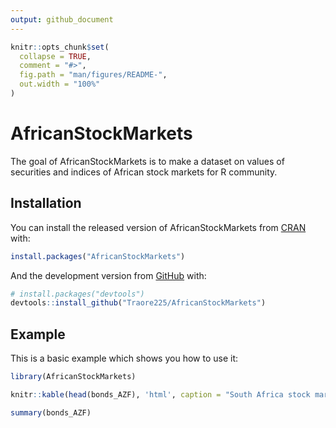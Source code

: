 ```yaml
---
output: github_document
---
```


<!-- README.md is generated from README.Rmd. Please edit that file -->

```r
knitr::opts_chunk$set(
  collapse = TRUE,
  comment = "#>",
  fig.path = "man/figures/README-",
  out.width = "100%"
)
```

# AfricanStockMarkets

<!-- badges: start -->
<!-- badges: end -->

The goal of AfricanStockMarkets is to make a dataset on values of securities and indices of African stock markets for R community.

## Installation

You can install the released version of AfricanStockMarkets from [CRAN](https://CRAN.R-project.org) with:

``` r
install.packages("AfricanStockMarkets")
```

And the development version from [GitHub](https://github.com/) with:

``` r
# install.packages("devtools")
devtools::install_github("Traore225/AfricanStockMarkets")
```
## Example

This is a basic example which shows you how to use it:

```r
library(AfricanStockMarkets)

knitr::kable(head(bonds_AZF), 'html', caption = "South Africa stock market bonds")

summary(bonds_AZF)

```
